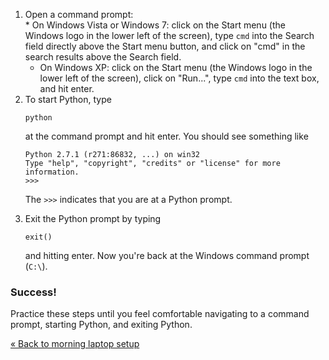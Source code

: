 <ol>
<li>Open a command prompt:<br />
* On Windows Vista or Windows 7: click on the Start menu (the Windows logo in the lower left of the screen), type <code>cmd</code> into the Search field directly above the Start menu button, and click on "cmd" in the search results above the Search field.
* On Windows XP: click on the Start menu (the Windows logo in the lower left of the screen), click on "Run...", type <code>cmd</code> into the text box, and hit enter.
<li>To start Python, type <pre>python</pre> at the command prompt and hit enter. You should see something like

<pre>
Python 2.7.1 (r271:86832, ...) on win32
Type "help", "copyright", "credits" or "license" for more information.
>>>
</pre>

The <code>>>></code> indicates that you are at a Python prompt.
</li>

<li>Exit the Python prompt by typing <pre>exit()</pre> and hitting enter. Now you're back at the Windows command prompt (<code>C:\</code>).</li>
</ol>

===Success!===

Practice these steps until you feel comfortable navigating to a command prompt, starting Python, and exiting Python.

[[Morning laptop setup|&laquo; Back to morning laptop setup]]
